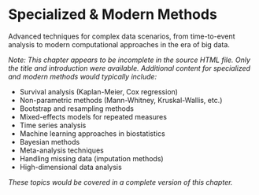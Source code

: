 # Specialized & Modern Methods

Advanced techniques for complex data scenarios, from time-to-event analysis to modern computational approaches in the era of big data.

*Note: This chapter appears to be incomplete in the source HTML file. Only the title and introduction were available. Additional content for specialized and modern methods would typically include:*

- Survival analysis (Kaplan-Meier, Cox regression)
- Non-parametric methods (Mann-Whitney, Kruskal-Wallis, etc.)
- Bootstrap and resampling methods
- Mixed-effects models for repeated measures
- Time series analysis
- Machine learning approaches in biostatistics
- Bayesian methods
- Meta-analysis techniques
- Handling missing data (imputation methods)
- High-dimensional data analysis

*These topics would be covered in a complete version of this chapter.*